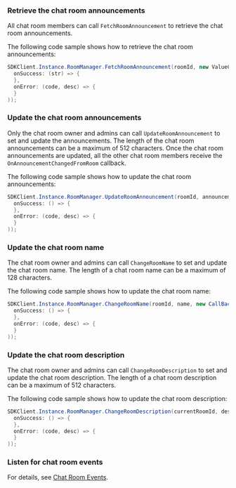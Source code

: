 <PlatformWrapper platform="unity">

### Retrieve the chat room announcements

All chat room members can call `FetchRoomAnnouncement` to retrieve the chat room announcements. 

The following code sample shows how to retrieve the chat room announcements:

```c#
SDKClient.Instance.RoomManager.FetchRoomAnnouncement(roomId, new ValueCallBack<string>(
  onSuccess: (str) => {
  },
  onError: (code, desc) => {
  }
));
```

### Update the chat room announcements

Only the chat room owner and admins can call `UpdateRoomAnnouncement` to set and update the announcements. The length of the chat room announcements can be a maximum of 512 characters. Once the chat room announcements are updated, all the other chat room members receive the `OnAnnouncementChangedFromRoom` callback.

The following code sample shows how to update the chat room announcements:

```c#
SDKClient.Instance.RoomManager.UpdateRoomAnnouncement(roomId, announcement, new CallBack(
  onSuccess: () => {
  },
  onError: (code, desc) => {
  }
));
```

### Update the chat room name

The chat room owner and admins can call `ChangeRoomName` to set and update the chat room name. The length of a chat room name can be a maximum of 128 characters.

The following code sample shows how to update the chat room name:

```c#
SDKClient.Instance.RoomManager.ChangeRoomName(roomId, name, new CallBack(
  onSuccess: () => {
  },
  onError: (code, desc) => {
  }
));
```

### Update the chat room description

The chat room owner and admins can call `ChangeRoomDescription` to set and update the chat room description. The length of a chat room description can be a maximum of 512 characters.

The following code sample shows how to update the chat room description:

```c#
SDKClient.Instance.RoomManager.ChangeRoomDescription(currentRoomId, description, new CallBack(
  onSuccess: () => {
  },
  onError: (code, desc) => {
  }
));
```

### Listen for chat room events

For details, see [Chat Room Events](manage-chatrooms#listen-for-chat-room-events).

</PlatformWrapper>